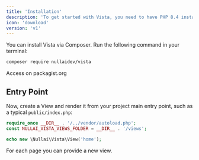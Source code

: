 ```yaml
---
title: 'Installation'
description: 'To get started with Vista, you need to have PHP 8.4 installed on your system.'
icon: 'download'
version: 'v1'
---
```


You can install Vista via Composer. Run the following command in your terminal:

```bash
composer require nullaidev/vista
```

<Card title="Composer" icon="php" href="https://packagist.org/packages/nullaidev/vista">
  Access on packagist.org
</Card>

## Entry Point

Now, create a View and render it from your project main entry point, such as a typical `public/index.php`:

```php
require_once __DIR__ . '/../vendor/autoload.php';
const NULLAI_VISTA_VIEWS_FOLDER = __DIR__ . '/views';

echo new \Nullai\Vista\View('home');
```

For each page you can provide a new view.